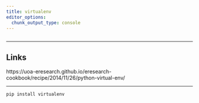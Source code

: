 ```yaml
---
title: virtualenv
editor_options: 
  chunk_output_type: console
---
```


```r
```

******************************************************************************************

## Links

https://uoa-eresearch.github.io/eresearch-cookbook/recipe/2014/11/26/python-virtual-env/

******************************************************************************************

```sh
pip install virtualenv
```

